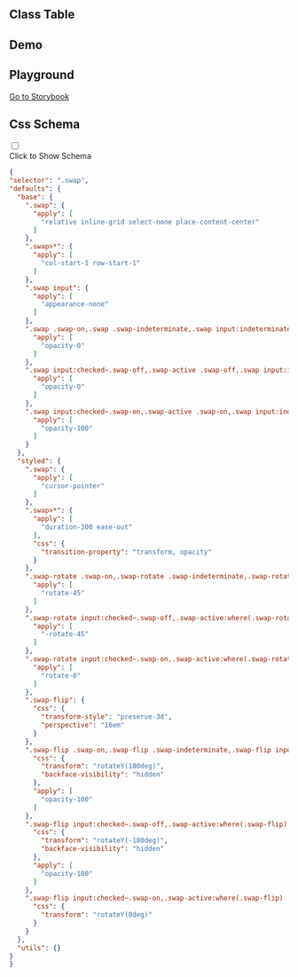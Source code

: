 
## Class Table

<CssTable name="swap" />

## Demo

<Demo></Demo>

## Playground

[Go to Storybook](https://story.ui.icebreaker.top/?path=/docs/general-swap--docs)

## Css Schema
<div className="collapse">
<input type="checkbox" /> 
<div class="collapse-title px-0">
<span class="btn">Click to Show Schema</span>
</div>
<div class="collapse-content"> 

```json
{
"selector": ".swap",
"defaults": {
  "base": {
    ".swap": {
      "apply": [
        "relative inline-grid select-none place-content-center"
      ]
    },
    ".swap>*": {
      "apply": [
        "col-start-1 row-start-1"
      ]
    },
    ".swap input": {
      "apply": [
        "appearance-none"
      ]
    },
    ".swap .swap-on,.swap .swap-indeterminate,.swap input:indeterminate~.swap-on": {
      "apply": [
        "opacity-0"
      ]
    },
    ".swap input:checked~.swap-off,.swap-active .swap-off,.swap input:indeterminate~.swap-off": {
      "apply": [
        "opacity-0"
      ]
    },
    ".swap input:checked~.swap-on,.swap-active .swap-on,.swap input:indeterminate~.swap-indeterminate": {
      "apply": [
        "opacity-100"
      ]
    }
  },
  "styled": {
    ".swap": {
      "apply": [
        "cursor-pointer"
      ]
    },
    ".swap>*": {
      "apply": [
        "duration-300 ease-out"
      ],
      "css": {
        "transition-property": "transform, opacity"
      }
    },
    ".swap-rotate .swap-on,.swap-rotate .swap-indeterminate,.swap-rotate input:indeterminate~.swap-on": {
      "apply": [
        "rotate-45"
      ]
    },
    ".swap-rotate input:checked~.swap-off,.swap-active:where(.swap-rotate) .swap-off,.swap-rotate input:indeterminate~.swap-off": {
      "apply": [
        "-rotate-45"
      ]
    },
    ".swap-rotate input:checked~.swap-on,.swap-active:where(.swap-rotate) .swap-on,.swap-rotate input:indeterminate~.swap-indeterminate": {
      "apply": [
        "rotate-0"
      ]
    },
    ".swap-flip": {
      "css": {
        "transform-style": "preserve-3d",
        "perspective": "16em"
      }
    },
    ".swap-flip .swap-on,.swap-flip .swap-indeterminate,.swap-flip input:indeterminate~.swap-on": {
      "css": {
        "transform": "rotateY(180deg)",
        "backface-visibility": "hidden"
      },
      "apply": [
        "opacity-100"
      ]
    },
    ".swap-flip input:checked~.swap-off,.swap-active:where(.swap-flip) .swap-off,.swap-flip input:indeterminate~.swap-off": {
      "css": {
        "transform": "rotateY(-180deg)",
        "backface-visibility": "hidden"
      },
      "apply": [
        "opacity-100"
      ]
    },
    ".swap-flip input:checked~.swap-on,.swap-active:where(.swap-flip) .swap-on,.swap-flip input:indeterminate~.swap-indeterminate": {
      "css": {
        "transform": "rotateY(0deg)"
      }
    }
  },
  "utils": {}
}
}
```

</div>
</div>
